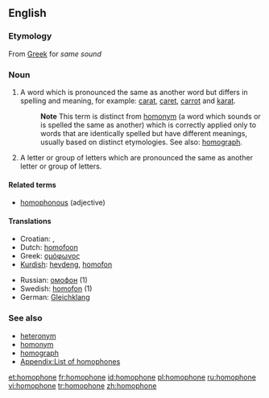 {{wikipedia}}
==English==

===Etymology===
{{nyms}}
From [[Greek]] for ''same sound''

===Noun===
{{en-noun}}

# A word which is pronounced the same as another word but differs in spelling and meaning, for example: [[carat]], [[caret]], [[carrot]] and [[karat]].
#: '''Note''' This term is distinct from [[homonym]] (a word which sounds or is spelled the same as another) which is correctly applied only to words that are identically spelled but have different meanings, usually based on distinct etymologies. See also: [[homograph]].
# A letter or group of letters which are pronounced the same as another letter or group of letters.

====Related terms====
*[[homophonous]] (adjective)

====Translations====
{{top}}
*Croatian: {{t-|hr|homofon|m}}, {{t-|hr|istozvučnica|f}}
*Dutch: [[homofoon]] {{m}}
*Greek: [[ομόφωνος]] {{m}}
*[[Kurdish]]: [[hevdeng]], [[homofon]]
{{mid}}
*Russian: [[омофон]] {{m}} (1)
*Swedish: [[homofon]] (1) {{c}}
*German: [[Gleichklang]] {{m}}
{{bottom}}

===See also===
*[[heteronym]]
*[[homonym]]
*[[homograph]]
*[[Appendix:List of homophones]]

[[et:homophone]]
[[fr:homophone]]
[[id:homophone]]
[[pl:homophone]]
[[ru:homophone]]
[[vi:homophone]]
[[tr:homophone]]
[[zh:homophone]]